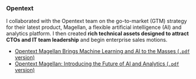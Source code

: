### Opentext

I collaborated with the Opentext team on the go-to-market (GTM) strategy for their latest product, Magellan, a flexible
artificial intelligence (AI) and analytics platform. I then created **rich technical assets designed to attract CTOs and
IT team leadership** and begin enterprise sales motions.

- [Opentext Magellan Brings Machine Learning and AI to the Masses (`.pdf`
  version)](/static/portfolio/opentext-magellan-solution-overview.pdf)
- [Opentext Magellan: Introducing the Future of AI and Analytics (`.pdf` version)](/static/portfolio/opentext-magellan-ebook.pdf)